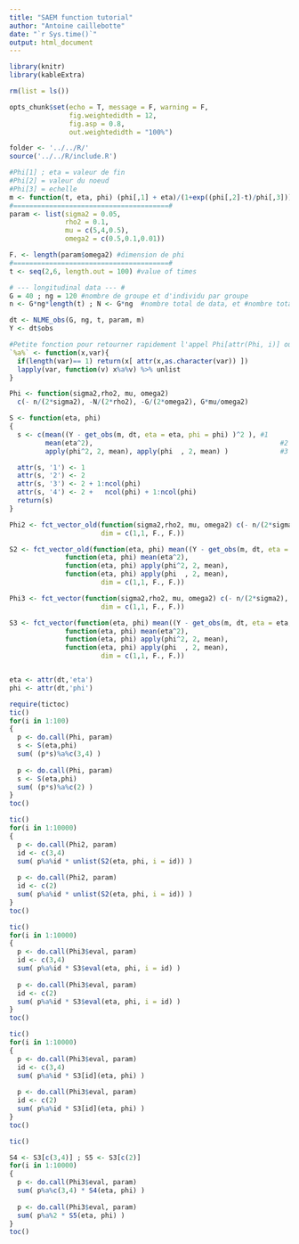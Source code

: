 ```yaml
---
title: "SAEM function tutorial"
author: "Antoine caillebotte"
date: "`r Sys.time()`"
output: html_document
---
```

  
<style type="text/css">
.main-container {
  max-width: 1000px;
  margin-left: auto;
  margin-right: auto;
}
</style>
  
```r
library(knitr)
library(kableExtra)

rm(list = ls())

opts_chunk$set(echo = T, message = F, warning = F,
               fig.weightedidth = 12,
               fig.asp = 0.8,
               out.weightedidth = "100%")

folder <- '../../R/'
source('../../R/include.R')
```



```r
#Phi[1] ; eta = valeur de fin
#Phi[2] = valeur du noeud
#Phi[3] = echelle
m <- function(t, eta, phi) (phi[,1] + eta)/(1+exp((phi[,2]-t)/phi[,3]))
#=======================================#
param <- list(sigma2 = 0.05,
              rho2 = 0.1,
              mu = c(5,4,0.5),
              omega2 = c(0.5,0.1,0.01))

F. <- length(param$omega2) #dimension de phi
#=======================================#
t <- seq(2,6, length.out = 100) #value of times

# --- longitudinal data --- #
G = 40 ; ng = 120 #nombre de groupe et d'individu par groupe
n <- G*ng*length(t) ; N <- G*ng  #nombre total de data, et #nombre total d'individu

dt <- NLME_obs(G, ng, t, param, m)
Y <- dt$obs
```


```r
#Petite fonction pour retourner rapidement l'appel Phi[attr(Phi, i)] où i est '1', '2', ...,
`%a%` <- function(x,var){
  if(length(var)== 1) return(x[ attr(x,as.character(var)) ])
  lapply(var, function(v) x%a%v) %>% unlist
}

Phi <- function(sigma2,rho2, mu, omega2)
  c(- n/(2*sigma2), -N/(2*rho2), -G/(2*omega2), G*mu/omega2)

S <- function(eta, phi)
{
  s <- c(mean((Y - get_obs(m, dt, eta = eta, phi = phi) )^2 ), #1
         mean(eta^2),                                               #2
         apply(phi^2, 2, mean), apply(phi  , 2, mean) )             #3 et 4

  attr(s, '1') <- 1
  attr(s, '2') <- 2
  attr(s, '3') <- 2 + 1:ncol(phi)
  attr(s, '4') <- 2 +   ncol(phi) + 1:ncol(phi)
  return(s)
}
```


```r
Phi2 <- fct_vector_old(function(sigma2,rho2, mu, omega2) c(- n/(2*sigma2), -N/(2*rho2), -G/(2*omega2), G*mu/omega2),
                       dim = c(1,1, F., F.))

S2 <- fct_vector_old(function(eta, phi) mean((Y - get_obs(m, dt, eta = eta, phi = phi) )^2 ),
              function(eta, phi) mean(eta^2),
              function(eta, phi) apply(phi^2, 2, mean),
              function(eta, phi) apply(phi  , 2, mean),
                       dim = c(1,1, F., F.))
```

```r
Phi3 <- fct_vector(function(sigma2,rho2, mu, omega2) c(- n/(2*sigma2), -N/(2*rho2), -G/(2*omega2), G*mu/omega2),
                       dim = c(1,1, F., F.))

S3 <- fct_vector(function(eta, phi) mean((Y - get_obs(m, dt, eta = eta, phi = phi) )^2 ),
              function(eta, phi) mean(eta^2),
              function(eta, phi) apply(phi^2, 2, mean),
              function(eta, phi) apply(phi  , 2, mean),
                       dim = c(1,1, F., F.))


eta <- attr(dt,'eta')
phi <- attr(dt,'phi')
```

```r
require(tictoc)
tic()
for(i in 1:100)
{
  p <- do.call(Phi, param)
  s <- S(eta,phi)
  sum( (p*s)%a%c(3,4) )
  
  p <- do.call(Phi, param)
  s <- S(eta,phi)
  sum( (p*s)%a%c(2) )
}
toc()
```

```r
tic()
for(i in 1:10000)
{
  p <- do.call(Phi2, param)
  id <- c(3,4)
  sum( p%a%id * unlist(S2(eta, phi, i = id)) )
  
  p <- do.call(Phi2, param)
  id <- c(2)
  sum( p%a%id * unlist(S2(eta, phi, i = id)) )
}
toc()
```

```r
tic()
for(i in 1:10000)
{
  p <- do.call(Phi3$eval, param)
  id <- c(3,4)
  sum( p%a%id * S3$eval(eta, phi, i = id) )
  
  p <- do.call(Phi3$eval, param)
  id <- c(2)
  sum( p%a%id * S3$eval(eta, phi, i = id) )
}
toc()
```

```r
tic()
for(i in 1:10000)
{
  p <- do.call(Phi3$eval, param)
  id <- c(3,4)
  sum( p%a%id * S3[id](eta, phi) )
  
  p <- do.call(Phi3$eval, param)
  id <- c(2)
  sum( p%a%id * S3[id](eta, phi) )
}
toc()
```

```r
tic()

S4 <- S3[c(3,4)] ; S5 <- S3[c(2)]
for(i in 1:10000)
{
  p <- do.call(Phi3$eval, param)
  sum( p%a%c(3,4) * S4(eta, phi) )
  
  p <- do.call(Phi3$eval, param)
  sum( p%a%2 * S5(eta, phi) )
}
toc()
```









